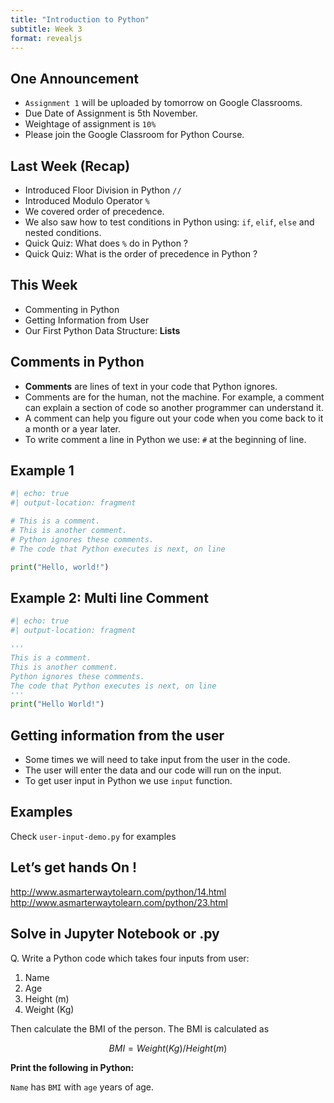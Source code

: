 ```yaml
---
title: "Introduction to Python"
subtitle: Week 3
format: revealjs
---
```



## One Announcement

- `Assignment 1` will be uploaded by tomorrow on  Google Classrooms.
- Due Date of Assignment is 5th November.
- Weightage of assignment is `10%`
- Please join the Google Classroom for Python Course.


## Last Week (Recap)

::: {.incremental}

- Introduced Floor Division in Python `//`
- Introduced Modulo Operator `%`
- We covered order of precedence. 
- We also saw how to test conditions in Python using: 
`if`, `elif`, `else` and nested conditions.
- Quick Quiz: What does `%` do in Python ?
- Quick Quiz: What is the order of precedence in Python ?

:::


## This Week

::: {.incremental}

- Commenting in Python
- Getting Information from User
- Our First Python Data Structure: **Lists**

:::

## Comments in Python

::: {.incremental}

- **Comments** are lines of text in your code that Python ignores.
- Comments are for the human, not the machine. For example, a comment can explain a section of code so another programmer can understand it.
- A comment can help you figure out your code when you come back to it a month
or a year later.
- To write comment a line in Python we use: `#` at the beginning of line.

:::

## Example 1 

```python
#| echo: true
#| output-location: fragment

# This is a comment.
# This is another comment.
# Python ignores these comments.
# The code that Python executes is next, on line

print("Hello, world!")
```

## Example 2: Multi line Comment


```python
#| echo: true
#| output-location: fragment

'''
This is a comment.
This is another comment.
Python ignores these comments.
The code that Python executes is next, on line
'''
print("Hello World!")

```


## Getting information from the user

::: {.incremental}

- Some times we will need to take input from the user in the code.
- The user will enter the data and our code will run on the input.
- To get user input in Python we use `input` function.

:::

## Examples

Check `user-input-demo.py` for examples 

## Let's get hands On !

<http://www.asmarterwaytolearn.com/python/14.html>
<http://www.asmarterwaytolearn.com/python/23.html>


## Solve in Jupyter Notebook or .py 

Q. Write a Python code which takes four inputs from user: 

1. Name
2. Age
3. Height (m)
4. Weight (Kg)

Then calculate the BMI of the person. The BMI is calculated as 

$$
BMI = Weight (Kg) / Height (m)
$$

**Print the following in Python:**

`Name` has `BMI` with `age` years of age.


